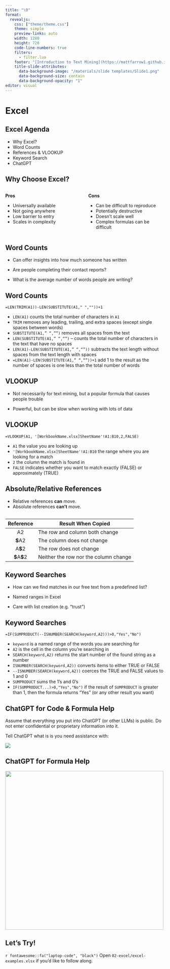 ```yaml
---
title: "\0"
format: 
  revealjs:
    css: ["theme/theme.css"]
    theme: simple
    preview-links: auto
    width: 1280
    height: 720
    code-line-numbers: true
    filters: 
      - filter.lua
    footer: "[Introduction to Text Mining](https://mattfarrow1.github.io/apra-intro-to-text-mining/)"
    title-slide-attributes:
      data-background-image: "/materials/slide templates/Slide1.png"
      data-background-size: contain
      data-background-opacity: "1"
editor: visual
---
```


# Excel {background-image="/materials/slide templates/Slide3.png" background-size="contain"}

## Excel Agenda

-   Why Excel?
-   Word Counts
-   References & VLOOKUP
-   Keyword Search
-   ChatGPT

## Why Choose Excel?

::: columns
::: {.column width="50%"}
**Pros**

-   Universally available
-   Not going anywhere
-   Low barrier to entry
-   Scales in complexity
:::

::: {.column width="50%"}
**Cons**

-   Can be difficult to reproduce
-   Potentially destructive
-   Doesn't scale well
-   Complex formulas can be difficult
:::
:::

## Word Counts

-   Can offer insights into how much someone has written

-   Are people completing their contact reports?

-   What is the average number of words people are writing?

## Word Counts {.smaller}

`=LEN(TRIM(A1))-LEN(SUBSTITUTE(A1," ",""))+1`

-   `LEN(A1)` counts the total number of characters in `A1`
-   `TRIM` removes any leading, trailing, and extra spaces (except single spaces between words)
-   `SUBSTITUTE(A1,” “,””)` removes all spaces from the text
-   `LEN(SUBSTITUTE(A1,” “,“”)` -- counts the total number of characters in the text that have no spaces
-   `LEN(A1)-LEN(SUBSTITUTE(A1,” “,“”))` subtracts the text length without spaces from the text length with spaces
-   `=LEN(A1)-LEN(SUBSTITUTE(A1,” “,“”))+1` add 1 to the result as the number of spaces is one less than the total number of words

## VLOOKUP {.smaller}

-   Not necessarily for text mining, but a popular formula that causes people trouble

-   Powerful, but can be slow when working with lots of data

## VLOOKUP

`=VLOOKUP(A1, '[WorkbookName.xlsx]SheetName'!A1:B10,2,FALSE)`

-   `A1` the value you are looking up
-   `'[WorkbookName.xlsx]SheetName'!A1:B10` the range where you are looking for a match
-   `2` the column the match is found in
-   `FALSE` indicates whether you want to match exactly (FALSE) or approximately (TRUE)

## Absolute/Relative References {.smaller}

-   Relative references **can** move.
-   Absolute references **can't** move.

```r

```

|   Reference    | Result When Copied                    |
|:--------------:|---------------------------------------|
|       A2       | The row and column both change        |
|    **\$**A2    | The column does not change            |
|    A**\$**2    | The row does not change               |
| **\$**A**\$**2 | Neither the row nor the column change |

## Keyword Searches {.smaller}

-   How can we find matches in our free text from a predefined list?

-   Named ranges in Excel

-   Care with list creation (e.g. "trust")

## Keyword Searches

`=IF(SUMPRODUCT(--ISNUMBER(SEARCH(keyword,A2)))>0,"Yes","No")`

-   `keyword` is a named range of the words you are searching for
-   `A2` is the cell in the column you're searching in
-   `SEARCH(keyword,A2)` returns the start number of the found string as a number
-   `ISNUMBER(SEARCH(keyword,A2))` converts items to either TRUE or FALSE
-   `--ISNUMBER(SEARCH(keyword,A2))` coerces the TRUE and FALSE values to 1 and 0
-   `SUMPRODUCT` sums the 1's and 0's
-   `IF(SUMPRODUCT...)>0,"Yes","No")` if the result of `SUMPRODUCT` is greater than 1, then the formula returns "Yes" (or any other result you want)

## ChatGPT for Code & Formula Help

::: callout-warning
Assume that everything you put into ChatGPT (or other LLMs) is public. Do not enter confidential or proprietary information into it.
:::

Tell ChatGPT what is is you need assistance with:

![](images/chatgpt-excel-1.png){fig-align="center"}

## ChatGPT for Formula Help

![](images/chatgpt-excel-2.png){fig-align="center" height="500"}

## Let's Try!

`r fontawesome::fa("laptop-code", "black")` Open `02-excel/excel-examples.xlsx` if you'd like to follow along.
